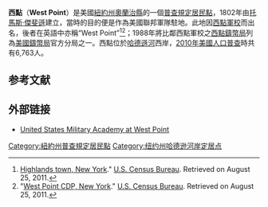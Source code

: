 {{Infobox settlement
|official_name            = West Point, New York
|settlement_type          = [[普查規定居民點|CDP]]
|nickname                 =
|motto                    =
<!-- Images -->
|image_skyline            =West Point On Hudson.JPG
|imagesize                = 
|image_caption            = 從哈德遜河東岸看西點
|image_flag               =
|image_seal               =
<!-- Maps -->
|pushpin_map            =New York
|pushpin_label_position = 
|pushpin_map_caption    =在紐約州的位置
|pushpin_mapsize        =
|image_map                =
|mapsize                  =
|map_caption              =
|image_map1               =
|mapsize1                 =
|map_caption1             =
<!-- Location -->
|coordinates_region       = US-NY
|subdivision_type         =       國家
|subdivision_name         = [[美國|美國]]
|subdivision_type1        = [[美國各州|州]]
|subdivision_name1        = [[紐約州|紐約州]]
|subdivision_type2        = [[紐約州行政區劃|縣
]]
|subdivision_name2        = [[奧蘭治縣_(紐約州)|奧蘭治縣]]
|government_footnotes     =
|government_type          =
|leader_title             =
|leader_name              =
|leader_title1            =
|leader_name1             =
|established_title        =
|established_date         =
<!-- Area -->
|unit_pref  =  Imperial
|area_footnotes           =
|area_magnitude           =
|area_total_km2           = 64.9
|area_land_km2            = 63.0
|area_water_km2           = 1.9
|area_total_sq_mi         = 25.1
|area_land_sq_mi          = 24.3
|area_water_sq_mi         = 0.7
<!-- Population -->
|population_as_of         = [[2010年美國人口普查|2010年]]
|population_footnotes     =
|population_total         = 6,763
|population_density_km2   = 
|population_density_sq_mi = 
<!-- General information -->
|timezone                 = [[北美東部時區|東部 (EST)]]
|utc_offset               = -5
|timezone_DST             = EDT
|utc_offset_DST           = -4
|elevation_footnotes      =
|elevation_m              =
|elevation_ft             =
|coordinates_display = display=inline,title
|latd = 41 |latm = 22 |latNS = N
|longd =74 |longm =03 |longEW = W
<!-- Area/postal codes & others -->
|postal_code_type         = [[郵編|郵編]]
|postal_code              = 10996-10997
|area_code                = [[電話區號845|845]]
|blank_name               = [[聯邦資料處理標準|FIPS編碼]]
|blank_info               = 36-80747<ref name="GR2">{{cite web|url=http://factfinder2.census.gov|publisher=[[United_States_Census_Bureau|United States Census Bureau]]|accessdate=2008-01-31|title=American FactFinder|archive-date=2013-09-11|archive-url=https://web.archive.org/web/20130911234518/http://factfinder2.census.gov/|dead-url=no}}</ref>
|blank1_name              =
|blank1_info              =
|website                  =
|footnotes                =
}}

'''西點'''（'''West Point'''）是美國[[紐約州|紐約州]][[奧蘭治縣_(紐約州)|奧蘭治縣]]的一個[[普查規定居民點|普查規定居民點]]，1802年由[[托馬斯·傑斐遜|托馬斯·傑斐遜]]建立，當時的目的便是作為美國聯邦軍隊駐地。此地因[[西點軍校|西點軍校]]而出名，後者在英語中亦稱“West Point”<ref>[http://factfinder.census.gov/servlet/MapItDrawServlet?geo_id=06000US3607134550&_bucket_id=50&tree_id=420&context=saff&_lang=en&_sse=on Highlands town, New York]{{dead link|date=十月 2017 |bot=InternetArchiveBot }}." [[U.S._Census_Bureau|U.S. Census Bureau]]. Retrieved on August 25, 2011.</ref><ref>"[http://factfinder.census.gov/servlet/MapItDrawServlet?geo_id=16000US3680747&_bucket_id=50&tree_id=420&context=saff&_lang=en&_sse=on West Point CDP, New York]{{dead link|date=十月 2017 |bot=InternetArchiveBot }}." [[U.S._Census_Bureau|U.S. Census Bureau]]. Retrieved on August 25, 2011.</ref>；1988年將比鄰西點軍校之[[西點鑄幣局|西點鑄幣局]]列為[[美國鑄幣局|美國鑄幣局]]官方分局之一。西點位於[[哈德遜河|哈德遜河]]西岸，[[2010年美國人口普查|2010年美國人口普查]]時共有6,763人。

==参考文献==
{{reflist}}

==外部链接==
{{Commonscat|West Point, New York|西點 (紐約州)}}
* [http://www.usma.edu United States Military Academy at West Point]{{Wayback|url=http://www.usma.edu/ |date=20060910092935 }}

{{Authority control}}
[[Category:紐約州普查規定居民點|Category:紐約州普查規定居民點]]
[[Category:纽约州哈德逊河岸定居点|Category:纽约州哈德逊河岸定居点]]